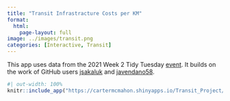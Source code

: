 ```yaml
---
title: "Transit Infrastracture Costs per KM"
format: 
  html: 
    page-layout: full
image: ../images/transit.png
categories: [Interactive, Transit]
---
```


This app uses data from the 2021 Week 2 Tidy Tuesday [event](https://github.com/rfordatascience/tidytuesday/blob/master/data/2021/2021-01-05/readme.md). It builds on the work of GitHub users [jsakaluk](https://github.com/jsakaluk/TidyTuesday) and [javendano58](https://github.com/javendano585/TidyTuesday/tree/main/2021_Week_02).

```r
#| out-width: 100%
knitr::include_app("https://cartermcmahon.shinyapps.io/Transit_Project/", height = "600")
```
